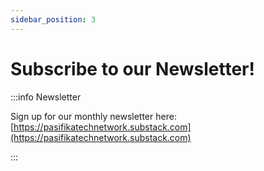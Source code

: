 ```yaml
---
sidebar_position: 3
---
```


# Subscribe to our Newsletter!

:::info Newsletter

Sign up for our monthly newsletter here: [https://pasifikatechnetwork.substack.com](https://pasifikatechnetwork.substack.com)

:::

